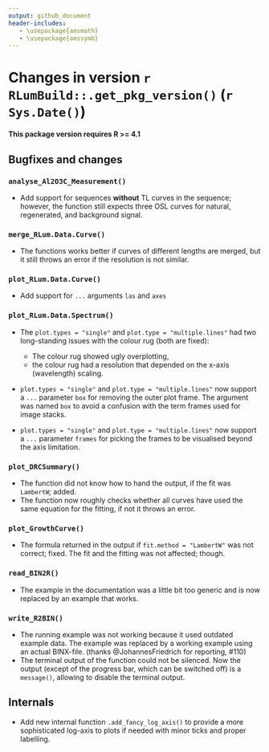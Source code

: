 ```yaml
---
output: github_document
header-includes:
   - \usepackage{amsmath}
   - \usepackage{amssymb}
---
```

<!-- NEWS.md was auto-generated by NEWS.Rmd. Please DO NOT edit by hand!-->

# Changes in version `r RLumBuild::.get_pkg_version()` (`r Sys.Date()`)

**This package version requires R >= 4.1**

## Bugfixes and changes

### `analyse_Al2O3C_Measurement()`
* Add support for sequences **without** TL curves in the sequence; however, the
function still expects three OSL curves for natural, regenerated, and background signal. 

### `merge_RLum.Data.Curve()`
* The functions works better if curves of different lengths are merged, but it still
throws an error if the resolution is not similar. 

### `plot_RLum.Data.Curve()`
* Add support for `...` arguments `las` and `axes`

### `plot_RLum.Data.Spectrum()`
* The `plot.types = "single"` and `plot.type = "multiple.lines"` had two 
long-standing issues with the colour rug (both are fixed):
  * The colour rug showed ugly overplotting, 
  * the colour rug had a resolution that depended on the x-axis (wavelength) scaling. 
  
* `plot.types = "single"` and `plot.type = "multiple.lines"` now support 
a `...` parameter `box` for removing the outer plot frame. The argument
was named `box` to avoid a confusion with the term frames used for image stacks. 

* `plot.types = "single"` and `plot.type = "multiple.lines"` now support 
a `...` parameter `frames` for picking the frames to be visualised beyond the 
axis limitation. 

### `plot_DRCSummary()`
* The function did not know how to hand the output, if the fit was `LambertW`; added. 
* The function now roughly checks whether all curves have used the same equation for the fitting, 
if not it throws an error. 

### `plot_GrowthCurve()`
* The formula returned in the output if `fit.method = "LambertW"` was not correct; fixed. 
The fit and the fitting was not affected; though. 

### `read_BIN2R()`
* The example in the documentation was a little bit too generic and is now replaced by an example
that works. 

### `write_R2BIN()`
* The running example was not working because it used outdated example data. The example
was replaced by a working example using an actual BINX-file.
(thanks @JohannesFriedrich for reporting, #110)
* The terminal output of the function could not be silenced. Now the output (except
of the progress bar, which can be switched off) is a `message()`, allowing to disable 
the terminal output.

## Internals
* Add new internal function `.add_fancy_log_axis()` to provide a more sophisticated 
log-axis to plots if needed with minor ticks and proper labelling. 


